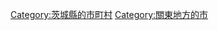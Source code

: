 {{Commonscat|Hitachinaka, Ibaraki}}
{{Catmore}}

{{DEFAULTSORT:Hitachinaka-shi}}
[[Category:茨城縣的市町村|Category:茨城縣的市町村]]
[[Category:關東地方的市|Category:關東地方的市]]